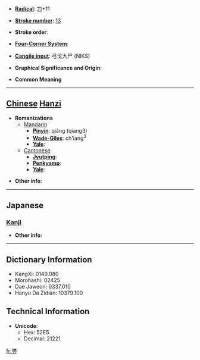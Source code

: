 * '''[[Wiktionary:Chinese radical index| Radical]]''': [[Wiktionary:Chinese radical index 力|力]]+11

* '''[[Wiktionary:Chinese total strokes index|Stroke number]]''': [[Wiktionary:Chinese total strokes index 13|13]]

* '''Stroke order''': 

* '''[[Wiktionary:Chinese four corner index|Four-Corner System]]''': 

* '''[[Wiktionary:Chinese Cangjie index|Cangjie input]]''': 弓戈大尸 (NIKS)

* '''Graphical Significance and Origin''': 

* '''Common Meaning'''

----

== [[Chinese]] [[Hanzi]] ==

* '''Romanizations'''
** [[Mandarin]]
*** '''[[Pinyin]]''': qiǎng (qiang3)
*** '''[[Wade-Giles]]''': ch'iang<sup>3</sup>
*** '''[[Yale]]''': 
**[[Cantonese]]
***'''[[Jyutping]]''':
***'''[[Penkyamp]]''': 
***'''[[Yale]]''': 

* '''Other info''': 

----

==Japanese==
===[[Kanji]]===
{{kanji|on readings=[[きょう]] (kyō), [[ごう]] (gō)
|kun readings=[[せまる]] (semaru), [[つとめる]] (tsutomeru)
}}

* '''Other info''':  

----

== Dictionary Information ==

* KangXi: 0149.080
* Morohashi: 02425
* Dae Jaweon: 0337.010
* Hanyu Da Zidian: 10379.100

== Technical Information ==

* '''Unicode''':
** Hex: 52E5
** Decimal: 21221

[[fr:勥]]